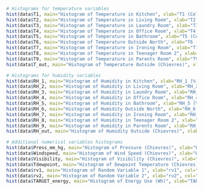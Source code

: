 ```r
# Histograms for temperature variables
hist(data$T1, main="Histogram of Temperature in Kitchen", xlab="T1 (Celsius)", col="blue")
hist(data$T2, main="Histogram of Temperature in Living Room", xlab="T2 (Celsius)", col="green")
hist(data$T3, main="Histogram of Temperature in Laundry Room", xlab="T3 (Celsius)", col="red")
hist(data$T4, main="Histogram of Temperature in Office Room", xlab="T4 (Celsius)", col="purple")
hist(data$T5, main="Histogram of Temperature in Bathroom", xlab="T5 (Celsius)", col="orange")
hist(data$T6, main="Histogram of Temperature Outside North", xlab="T6 (Celsius)", col="yellow")
hist(data$T7, main="Histogram of Temperature in Ironing Room", xlab="T7 (Celsius)", col="pink")
hist(data$T8, main="Histogram of Temperature in Teenager Room 2", xlab="T8 (Celsius)", col="cyan")
hist(data$T9, main="Histogram of Temperature in Parents Room", xlab="T9 (Celsius)", col="brown")
hist(data$T_out, main="Histogram of Temperature Outside (Chievres)", xlab="T_out (Celsius)", col="grey")

# Histograms for humidity variables
hist(data$RH_1, main="Histogram of Humidity in Kitchen", xlab="RH_1 (%)", col="blue")
hist(data$RH_2, main="Histogram of Humidity in Living Room", xlab="RH_2 (%)", col="green")
hist(data$RH_3, main="Histogram of Humidity in Laundry Room", xlab="RH_3 (%)", col="red")
hist(data$RH_4, main="Histogram of Humidity in Office Room", xlab="RH_4 (%)", col="purple")
hist(data$RH_5, main="Histogram of Humidity in Bathroom", xlab="RH_5 (%)", col="orange")
hist(data$RH_6, main="Histogram of Humidity Outside North", xlab="RH_6 (%)", col="yellow")
hist(data$RH_7, main="Histogram of Humidity in Ironing Room", xlab="RH_7 (%)", col="pink")
hist(data$RH_8, main="Histogram of Humidity in Teenager Room 2", xlab="RH_8 (%)", col="cyan")
hist(data$RH_9, main="Histogram of Humidity in Parents Room", xlab="RH_9 (%)", col="brown")
hist(data$RH_out, main="Histogram of Humidity Outside (Chievres)", xlab="RH_out (%)", col="grey")

# Additional numerical variables histograms
hist(data$Press_mm_hg, main="Histogram of Pressure (Chievres)", xlab="Press_mm_hg (mm Hg)", col="blue")
hist(data$Windspeed, main="Histogram of Wind Speed (Chievres)", xlab="Windspeed (m/s)", col="green")
hist(data$Visibility, main="Histogram of Visibility (Chievres)", xlab="Visibility (km)", col="red")
hist(data$Tdewpoint, main="Histogram of Dewpoint Temperature (Chievres)", xlab="Tdewpoint (Celsius)", col="purple")
hist(data$rv1, main="Histogram of Random Variable 1", xlab="rv1", col="orange")
hist(data$rv2, main="Histogram of Random Variable 2", xlab="rv2", col="yellow")
hist(data$TARGET_energy, main="Histogram of Energy Use (Wh)", xlab="TARGET_energy (Wh)", col="pink")
```